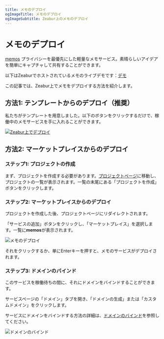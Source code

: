 ```yaml
---
title: メモのデプロイ
ogImageTitle: メモのデプロイ
ogImageSubtitle: Zeabur上のメモのデプロイ
---
```



# メモのデプロイ

[memos](https://github.com/usememos/memos) プライバシーを最優先にした軽量なメモサービス。素晴らしいアイデアを簡単にキャプチャして共有することができます。

以下はZeaburでホストされているメモのライブデモです：[デモ](https://demo.usememos.com/explore)

この記事では、Zeabur上でメモをデプロイする方法を紹介します。

## 方法1: テンプレートからのデプロイ（推奨）

私たちがテンプレートを用意しました。以下のボタンをクリックするだけで、稼働中のメモサービスを手に入れることができます。

[![Zeabur上でデプロイ](https://zeabur.com/button.svg)](https://dash.zeabur.com/templates/LPCVAH)

## 方法2: マーケットプレイスからのデプロイ

### ステップ1: プロジェクトの作成

まず、プロジェクトを作成する必要があります。[プロジェクトページ](https://dash.zeabur.com/projects)に移動し、プロジェクトの一覧が表示されます。一覧の末尾にある「プロジェクトを作成」ボタンをクリックします。

### ステップ2: マーケットプレイスからのデプロイ

プロジェクトを作成した後、プロジェクトページにリダイレクトされます。

「サービスの追加」ボタンをクリックし、「マーケットプレイス」を選択します。一覧に**memos**が表示されます。

![メモのデプロイ](/marketplace/memos/deploy.png)

それをクリックするか、単にEnterキーを押すと、メモのサービスがデプロイされます。

### ステップ3: ドメインのバインド

このサービスを稼働待ちの間に、それにドメインをバインドすることができます。

サービスページの「ドメイン」タブを開き、「ドメインの生成」または「カスタムドメイン」をクリックします。

サービスにドメインをバインドする方法の詳細は、[ドメインのバインド](../deploy/domain-binding)を参照してください。

![ドメインのバインド](/marketplace/memos/domain.png)